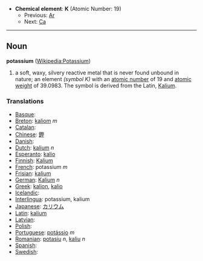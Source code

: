 *'''Chemical element''': '''K''' (Atomic Number: 19)
**Previous: [[Argon|Ar]]
**Next: [[Calcium|Ca]]
----
== Noun ==
'''potassium''' ([[en:Potassium|Wikipedia:Potassium]])

# a soft, waxy, silvery reactive metal that is never found unbound in nature; an element ''(symbol K)'' with an [[atomic number]] of 19 and [[atomic weight]] of 39.0983.  The symbol is derived from the Latin, [[Kalium]].

===Translations===
*[[Basque]]: [[]]
*[[Breton]]: [[kaliom]] ''m''
*[[Catalan]]: [[]] 
*[[Chinese]]: [[鉀]]
*[[Danish]]: [[]]
*[[Dutch]]: [[kalium]] ''n''
*[[Esperanto]]: [[kalio]]
*[[Finnish]]: [[Kalium]]
*[[French]]: potassium ''m''
*[[Frisian]]: [[kalium]]
*[[German]]: [[Kalium]] ''n''
*[[Greek]]: [[kalion]], [[kalio]]
*[[Icelandic]]: [[]]
*[[Interlingua]]: potassium, kalium
*[[Japanese]]: [[カリウム]]
*[[Latin]]: [[kalium]]
*[[Latvian]]: [[]]
*[[Polish]]: [[]]
*[[Portuguese]]: [[potássio]] ''m''
*[[Romanian]]: [[potasiu]] ''n'', [[kaliu]] ''n''
*[[Spanish]]: [[]] 
*[[Swedish]]: [[]]